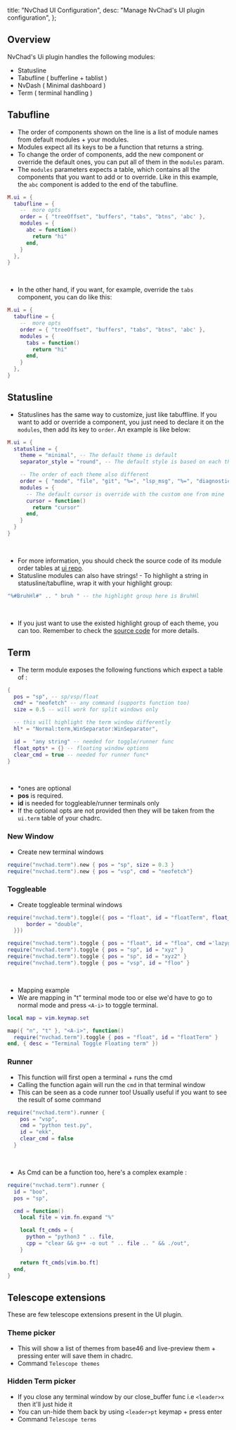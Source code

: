   title: "NvChad UI Configuration",
  desc: "Manage NvChad's UI plugin configuration",
};

## Overview

NvChad's Ui plugin handles the following modules:

- Statusline
- Tabufline ( bufferline + tablist )
- NvDash ( Minimal dashboard )
- Term ( terminal handling )

## Tabufline

- The order of components shown on the line is a list of module names from default modules + your modules.
- Modules expect all its keys to be a function that returns a string.
- To change the order of components, add the new component or override the default ones, you can put all of them in the `modules` param.
- The `modules` parameters expects a table, which contains all the components that you want to add or to override. Like in this example, the `abc` component is added to the end of the tabufline.

```lua
M.ui = {
  tabufline = {
    --  more opts
    order = { "treeOffset", "buffers", "tabs", "btns", 'abc' },
    modules = {
      abc = function()
        return "hi"
      end,
    }
  },
}
```

<br />

- In the other hand, if you want, for example, override the `tabs` component, you can do like this:

```lua
M.ui = {
  tabufline = {
    --  more opts
    order = { "treeOffset", "buffers", "tabs", "btns", 'abc' },
    modules = {
      tabs = function()
        return "hi"
      end,
    }
  },
}
```

## Statusline

- Statuslines has the same way to customize, just like tabuffline. If you want to add or override a component, you just need to declare it on the `modules`, then add its key to `order`. An example is like below:

```lua
M.ui = {
  statusline = {
    theme = "minimal", -- The default theme is default
    separator_style = "round", -- The default style is based on each theme

    -- The order of each theme also different
    order = { "mode", "file", "git", "%=", "lsp_msg", "%=", "diagnostics", "lsp", "cursor", "cwd" },
    modules = {
      -- The default cursor is override with the custom one from mine
      cursor = function()
        return "cursor"
      end,
    }
  }
}
```

<br />

- For more information, you should check the source code of its module order tables at [ui repo](https://github.com/NvChad/ui/blob/v2.5/lua/nvchad/stl/utils.lua).
- Statusline modules can also have strings! - To highlight a string in statusline/tabufline,
  wrap it with your highlight group:

```lua
"%#BruhHl#" .. " bruh " -- the highlight group here is BruhHl
```

<br />

- If you just want to use the existed highlight group of each theme, you can
  too. Remember to check the [source code](https://github.com/NvChad/ui/blob/v2.5/lua/nvchad/stl/) for more details.

## Term

- The term module exposes the following functions which expect a table of :

```lua
{
  pos = "sp", -- sp/vsp/float
  cmd* = "neofetch" -- any command (supports function too)
  size = 0.5 -- will work for split windows only

  -- this will highlight the term window differently
  hl* = "Normal:term,WinSeparator:WinSeparator",

  id =  "any string" -- needed for toggle/runner func
  float_opts* = {} -- floating window options
  clear_cmd = true -- needed for runner func*
}
```

<br />

- \*ones are optional
- **pos** is required.
- **id** is needed for toggleable/runner terminals only
- If the optional opts are not provided then they will be taken from the `ui.term` table of your chadrc.

### New Window

- Create new terminal windows

```lua
require("nvchad.term").new { pos = "sp", size = 0.3 }
require("nvchad.term").new { pos = "vsp", cmd = "neofetch"}
```

### Toggleable

- Create toggleable terminal windows

```lua
require("nvchad.term").toggle({ pos = "float", id = "floatTerm", float_opts = {
      border = "double",
  }})

require("nvchad.term").toggle { pos = "float", id = "floa", cmd ='lazygit' }
require("nvchad.term").toggle { pos = "sp", id = "xyz" }
require("nvchad.term").toggle { pos = "sp", id = "xyz2" }
require("nvchad.term").toggle { pos = "vsp", id = "floo" }
```

<br />

- Mapping example
- We are mapping in "t" terminal mode too or else we'd have to go to normal mode and press `<A-i>` to toggle terminal.

```lua
local map = vim.keymap.set

map({ "n", "t" }, "<A-i>", function()
  require("nvchad.term").toggle { pos = "float", id = "floatTerm" }
end, { desc = "Terminal Toggle Floating term" })
```

### Runner

- This function will first open a terminal + runs the cmd
- Calling the function again will run the `cmd` in that terminal window
- This can be seen as a code runner too! Usually useful if you want to see the result of some command

```lua
require("nvchad.term").runner {
    pos = "vsp",
    cmd = "python test.py",
    id = "ekk",
    clear_cmd = false
  }
```

<br />

- As Cmd can be a function too, here's a complex example :

```lua
require("nvchad.term").runner {
  id = "boo",
  pos = "sp",

  cmd = function()
    local file = vim.fn.expand "%"

    local ft_cmds = {
      python = "python3 " .. file,
      cpp = "clear && g++ -o out " .. file .. " && ./out",
    }

    return ft_cmds[vim.bo.ft]
  end,
}
```

## Telescope extensions

These are few telescope extensions present in the UI plugin.

### Theme picker

- This will show a list of themes from base46 and live-preview them + pressing enter will save them in chadrc.
- Command `Telescope themes`

### Hidden Term picker

- If you close any terminal window by our close_buffer func i.e `<leader>x` then it'll just hide it
- You can un-hide them back by using `<leader>pt` keymap + press enter
- Command `Telescope terms`
